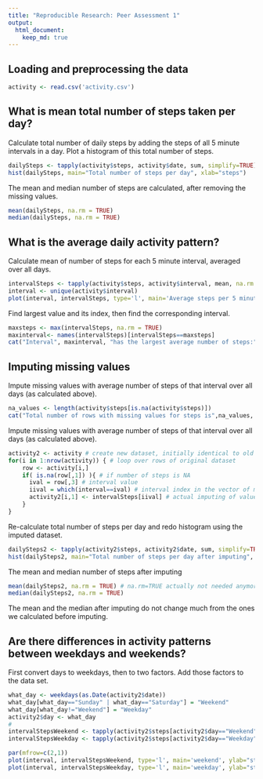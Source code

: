 ```yaml
---
title: "Reproducible Research: Peer Assessment 1"
output: 
  html_document:
    keep_md: true
---
```



## Loading and preprocessing the data

```r
activity <- read.csv('activity.csv')
```


## What is mean total number of steps taken per day?

Calculate total number of daily steps by adding the steps of all 5 minute intervals in a day. Plot a histogram of this total number of steps.
```r
dailySteps <- tapply(activity$steps, activity$date, sum, simplify=TRUE)
hist(dailySteps, main="Total number of steps per day", xlab="steps")
```

The mean and median number of steps are calculated, after removing the missing values.
```r
mean(dailySteps, na.rm = TRUE)
median(dailySteps, na.rm = TRUE)
```


## What is the average daily activity pattern?

Calculate mean of number of steps for each 5 minute interval, averaged over all days.
```r
intervalSteps <- tapply(activity$steps, activity$interval, mean, na.rm = TRUE, simplify=TRUE)
interval <- unique(activity$interval)
plot(interval, intervalSteps, type='l', main='Average steps per 5 minute interval', ylab="steps")
```

Find largest value and its index, then find the corresponding interval.
```r
maxsteps <- max(intervalSteps, na.rm = TRUE)
maxinterval<- names(intervalSteps)[intervalSteps==maxsteps]
cat("Interval", maxinterval, "has the largest average number of steps:", maxsteps, "\n")
```

## Imputing missing values

Impute missing values with average number of steps of that interval over all days (as calculated above).

```r
na_values <- length(activity$steps[is.na(activity$steps)])
cat("Total number of rows with missing values for steps is",na_values, "out of a total of",length(activity$steps), "measurements.")
```

Impute missing values with average number of steps of that interval over all days (as calculated above).

```r
activity2 <- activity # create new dataset, initially identical to old one
for(i in 1:nrow(activity)) { # loop over rows of original dataset
    row <- activity[i,]
    if( is.na(row[,1]) ){ # if number of steps is NA
      ival = row[,3] # interval value
      iival = which(interval==ival) # interval index in the vector of means per interval
      activity2[i,1] <- intervalSteps[iival] # actual imputing of values
    }
}
```

Re-calculate total number of steps per day and redo histogram using the imputed dataset.
```r
dailySteps2 <- tapply(activity2$steps, activity2$date, sum, simplify=TRUE)
hist(dailySteps2, main="Total number of steps per day after imputing", xlab="steps")
```

The mean and median number of steps after imputing
```r
mean(dailySteps2, na.rm = TRUE) # na.rm=TRUE actually not needed anymore
median(dailySteps2, na.rm = TRUE)
```
The mean and the median after imputing do not change much from the ones we calculated before imputing.

## Are there differences in activity patterns between weekdays and weekends?

First convert days to weekdays, then to two factors. Add those factors to the data set.

```r
what_day <- weekdays(as.Date(activity2$date))
what_day[what_day=="Sunday" | what_day=="Saturday"] = "Weekend"
what_day[what_day!="Weekend"] = "Weekday"
activity2$day <- what_day
#
intervalStepsWeekend <- tapply(activity2$steps[activity2$day=="Weekend"], activity2$interval[activity2$day=="Weekend"], mean, na.rm = TRUE, simplify=TRUE)
intervalStepsWeekday <- tapply(activity2$steps[activity2$day=="Weekday"], activity2$interval[activity2$day=="Weekday"], mean, na.rm = TRUE, simplify=TRUE)

par(mfrow=c(2,1))
plot(interval, intervalStepsWeekend, type='l', main='weekend', ylab="steps", ylim=c(0.,250.))
plot(interval, intervalStepsWeekday, type='l', main='weekday', ylab="steps", ylim=c(0.,250.))
```

